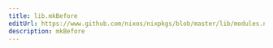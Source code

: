```yaml
---
title: lib.mkBefore
editUrl: https://www.github.com/nixos/nixpkgs/blob/master/lib/modules.nix#L1021C23
description: mkBefore
---
```




<LinkCard
    title="Contribute Now!"
    description="API Documentation is done in our source code"
    href="https://www.github.com/nixos/nixpkgs/blob/master/lib/modules.nix#L1021C23"
/>


